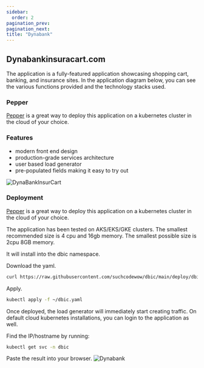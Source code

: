 ---
sidebar:
  order: 2
pagination_prev:
pagination_next:
title: "Dynabank"
---

## Dynabankinsuracart.com

The application is a fully-featured application showcasing shopping cart, banking, and insurance sites. In the application diagram below, you can see the various functions provided and the technology stacks used.

### Pepper

[Pepper](/docs/pepper) is a great way to deploy this application on a kubernetes cluster in the cloud of your choice.

### Features

- modern front end design
- production-grade services architecture
- user based load generator
- pre-populated fields making it easy to try out

![DynaBankInsurCart](/src/assets/img/DynaBankInsuraCart.png)

### Deployment

[Pepper](/docs/pepper) is a great way to deploy this application on a kubernetes cluster in the cloud of your choice.

The application has been tested on AKS/EKS/GKE clusters. The smallest recommended size is 4 cpu and 16gb memory. The smallest possible size is 2cpu 8GB memory.

It will install into the dbic namespace.

Download the yaml.

```bash
curl https://raw.githubusercontent.com/suchcodewow/dbic/main/deploy/dbic.yaml > ~/dbic.yaml
```

Apply.

```bash
kubectl apply -f ~/dbic.yaml
```

Once deployed, the load generator will immediately start creating traffic. On default cloud kubernetes installations, you can login to the application as well.

Find the IP/hostname by running:

```bash
kubectl get svc -n dbic
```

Paste the result into your browser.
![Dynabank](/src/assets/img/dynabank.jpg)
